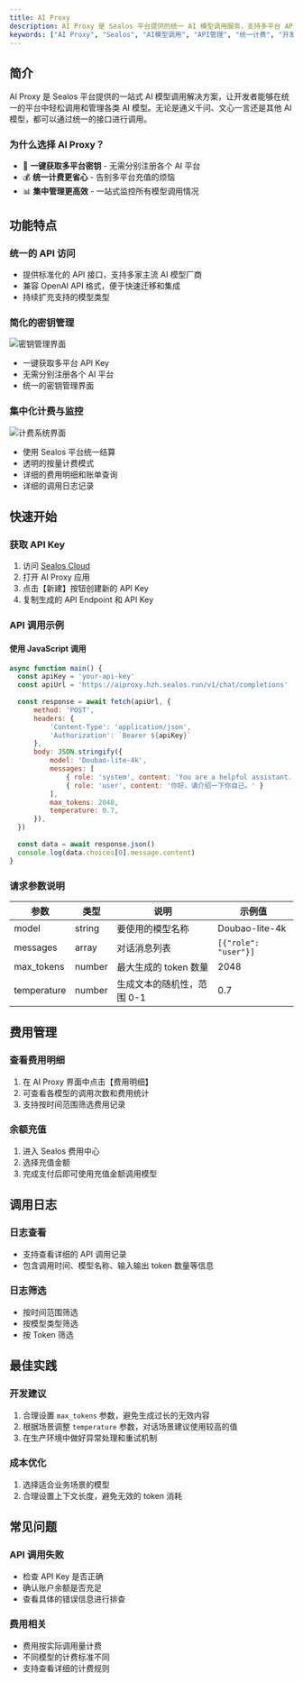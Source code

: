 ```yaml
---
title: AI Proxy
description: AI Proxy 是 Sealos 平台提供的统一 AI 模型调用服务，支持多平台 API Key 管理、统一计费和监控，让开发者轻松接入各类 AI 模型。
keywords: ["AI Proxy", "Sealos", "AI模型调用", "API管理", "统一计费", "开发者工具"]
---
```


## 简介

AI Proxy 是 Sealos 平台提供的一站式 AI 模型调用解决方案，让开发者能够在统一的平台中轻松调用和管理各类 AI 模型。无论是通义千问、文心一言还是其他 AI 模型，都可以通过统一的接口进行调用。

### 为什么选择 AI Proxy？

- 🔑 **一键获取多平台密钥** - 无需分别注册各个 AI 平台
- 💰 **统一计费更省心** - 告别多平台充值的烦恼
- 📊 **集中管理更高效** - 一站式监控所有模型调用情况

## 功能特点

### 统一的 API 访问

- 提供标准化的 API 接口，支持多家主流 AI 模型厂商
- 兼容 OpenAI API 格式，便于快速迁移和集成
- 持续扩充支持的模型类型

### 简化的密钥管理

![密钥管理界面](./images/ai-proxy-key-management.png)

- 一键获取多平台 API Key
- 无需分别注册各个 AI 平台
- 统一的密钥管理界面

### 集中化计费与监控

![计费系统界面](./images/ai-proxy-billing.png)

- 使用 Sealos 平台统一结算
- 透明的按量计费模式
- 详细的费用明细和账单查询
- 详细的调用日志记录

## 快速开始

### 获取 API Key

1. 访问 [Sealos Cloud](https://cloud.sealos.run)
2. 打开 AI Proxy 应用
3. 点击【新建】按钮创建新的 API Key
4. 复制生成的 API Endpoint 和 API Key

### API 调用示例

#### 使用 JavaScript 调用

```javascript
async function main() {
  const apiKey = 'your-api-key'
  const apiUrl = 'https://aiproxy.hzh.sealos.run/v1/chat/completions'
  
  const response = await fetch(apiUrl, {
      method: 'POST',
      headers: {
          'Content-Type': 'application/json',
          'Authorization': `Bearer ${apiKey}`
      },
      body: JSON.stringify({
          model: 'Doubao-lite-4k',
          messages: [
              { role: 'system', content: 'You are a helpful assistant.' },
              { role: 'user', content: '你好，请介绍一下你自己。' }
          ],
          max_tokens: 2048,
          temperature: 0.7,
      }),
  })
  
  const data = await response.json()
  console.log(data.choices[0].message.content)
}
```

### 请求参数说明

| 参数 | 类型 | 说明 | 示例值 |
|------|------|------|--------|
| model | string | 要使用的模型名称 | Doubao-lite-4k |
| messages | array | 对话消息列表 | `[{"role": "user"}]` |
| max_tokens | number | 最大生成的 token 数量 | 2048 |
| temperature | number | 生成文本的随机性，范围 0-1 | 0.7 |

## 费用管理

### 查看费用明细

1. 在 AI Proxy 界面中点击【费用明细】
2. 可查看各模型的调用次数和费用统计
3. 支持按时间范围筛选费用记录

### 余额充值

1. 进入 Sealos 费用中心
2. 选择充值金额
3. 完成支付后即可使用充值金额调用模型

## 调用日志

### 日志查看

- 支持查看详细的 API 调用记录
- 包含调用时间、模型名称、输入输出 token 数量等信息

### 日志筛选

- 按时间范围筛选
- 按模型类型筛选
- 按 Token 筛选

## 最佳实践

### 开发建议

1. 合理设置 `max_tokens` 参数，避免生成过长的无效内容
2. 根据场景调整 `temperature` 参数，对话场景建议使用较高的值
3. 在生产环境中做好异常处理和重试机制

### 成本优化

1. 选择适合业务场景的模型
2. 合理设置上下文长度，避免无效的 token 消耗

## 常见问题

### API 调用失败

- 检查 API Key 是否正确
- 确认账户余额是否充足
- 查看具体的错误信息进行排查

### 费用相关

- 费用按实际调用量计费
- 不同模型的计费标准不同
- 支持查看详细的计费规则